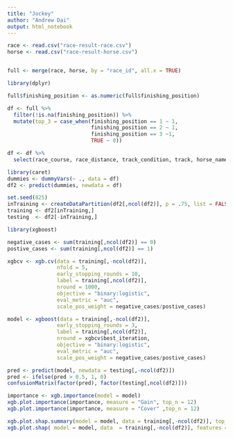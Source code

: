 ```yaml
---
title: "Jockey"
author: "Andrew Dai"
output: html_notebook
---
```


```r
race <- read.csv("race-result-race.csv")
horse <- read.csv("race-result-horse.csv")


full <- merge(race, horse, by = "race_id", all.x = TRUE)
```

```r
library(dplyr)

full$finishing_position <- as.numeric(full$finishing_position)

df <- full %>% 
  filter(!is.na(finishing_position)) %>% 
  mutate(top_3 = case_when(finishing_position == 1 ~ 1, 
                           finishing_position == 2 ~ 1, 
                           finishing_position == 3 ~1, 
                           TRUE ~ 0))

df <- df %>%
  select(race_course, race_distance, track_condition, track, horse_name, jockey, trainer, actual_weight, draw, top_3)

library(caret)
dummies <- dummyVars(~ ., data = df)
df2 <- predict(dummies, newdata = df)

set.seed(825)
inTraining <- createDataPartition(df2[,ncol(df2)], p = .75, list = FALSE)
training <- df2[inTraining,]
testing  <- df2[-inTraining,]

library(xgboost)

negative_cases <- sum(training[,ncol(df2)] == 0)
postive_cases <- sum(training[,ncol(df2)] == 1)

xgbcv <- xgb.cv(data = training[,-ncol(df2)], 
                nfold = 5,
                early_stopping_rounds = 10, 
                label = training[,ncol(df2)], 
                nround = 1000, 
                objective = "binary:logistic", 
                eval_metric = "auc",
                scale_pos_weight = negative_cases/postive_cases)

model <- xgboost(data = training[,-ncol(df2)],
                early_stopping_rounds = 3, 
                label = training[,ncol(df2)], 
                nround = xgbcv$best_iteration, 
                objective = "binary:logistic", 
                eval_metric = "auc",
                scale_pos_weight = negative_cases/postive_cases)


```

```r
pred <- predict(model, newdata = testing[,-ncol(df2)])
pred <- ifelse(pred > 0.5, 1, 0)
confusionMatrix(factor(pred), factor(testing[,ncol(df2)]))
```
```r
importance <- xgb.importance(model = model)
xgb.plot.importance(importance, measure = "Gain", top_n = 12)
xgb.plot.importance(importance, measure = "Cover" ,top_n = 12)

```

```r
xgb.plot.shap.summary(model = model, data = training[,-ncol(df2)], top_n = 12)
xgb.plot.shap( model = model, data  = training[,-ncol(df2)], features = "jockeyJ Moreira")
```

